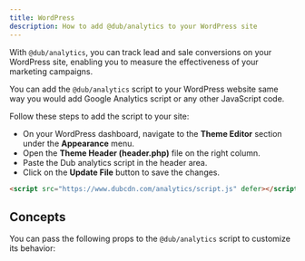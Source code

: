 ```yaml
---
title: WordPress
description: How to add @dub/analytics to your WordPress site
---
```



With `@dub/analytics`, you can track lead and sale conversions on your WordPress site, enabling you to measure the effectiveness of your marketing campaigns.

You can add the `@dub/analytics` script to your WordPress website same way you would add Google Analytics script or any other JavaScript code.

Follow these steps to add the script to your site:

- On your WordPress dashboard, navigate to the **Theme Editor** section under the **Appearance** menu.
- Open the **Theme Header (header.php)** file on the right column.
- Paste the Dub analytics script in the header area.
- Click on the **Update File** button to save the changes.

```html
<script src="https://www.dubcdn.com/analytics/script.js" defer></script>
```

## Concepts

You can pass the following props to the `@dub/analytics` script to customize its behavior:

<DubAnalyticsParams />
